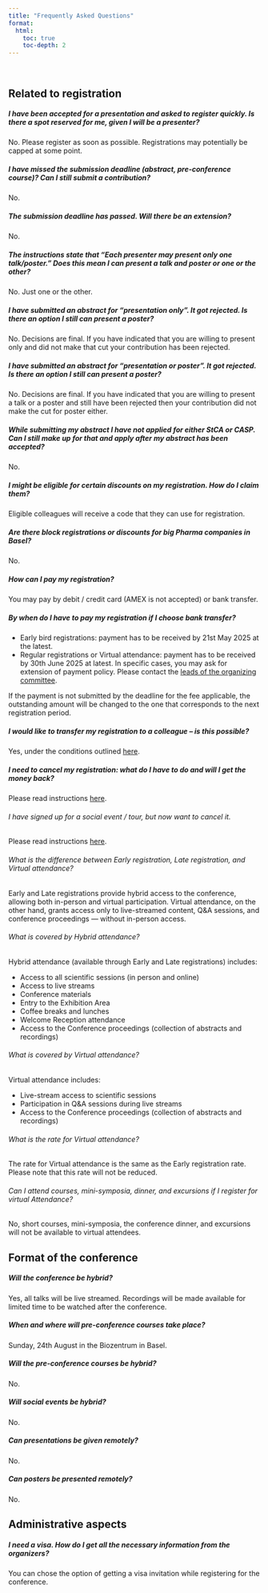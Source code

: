 ```yaml
---
title: "Frequently Asked Questions"
format:
  html:
    toc: true
    toc-depth: 2
---
```


<br>

## Related to registration

##### I have been accepted for a presentation and asked to register quickly. Is there a spot reserved for me, given I will be a presenter?

No. Please register as soon as possible. Registrations may potentially be capped at some point.

##### I have missed the submission deadline (abstract, pre-conference course)? Can I still submit a contribution?

No.

##### The submission deadline has passed. Will there be an extension?

No.

##### The instructions state that "Each presenter may present only one talk/poster." Does this mean I can present a talk and poster or one or the other?

No. Just one or the other.

##### I have submitted an abstract for "presentation only". It got rejected. Is there an option I still can present a poster?

No. Decisions are final. If you have indicated that you are willing to present only and did not make that cut your contribution has been rejected.

##### I have submitted an abstract for "presentation or poster". It got rejected. Is there an option I still can present a poster?

No. Decisions are final. If you have indicated that you are willing to present a talk or a poster and still have been rejected then your contribution did not make the cut for poster either.

##### While submitting my abstract I have not applied for either StCA or CASP. Can I still make up for that and apply after my abstract has been accepted?

No.

##### I might be eligible for certain discounts on my registration. How do I claim them?

Eligible colleagues will receive a code that they can use for registration.

##### Are there block registrations or discounts for big Pharma companies in Basel?

No.

##### How can I pay my registration?

You may pay by debit / credit card (AMEX is not accepted) or bank transfer.

##### By when do I have to pay my registration if I choose bank transfer?

-   Early bird registrations: payment has to be received by 21st May 2025 at the latest.
-   Regular registrations or Virtual attendance: payment has to be received by 30th June 2025 at latest. In specific cases, you may ask for extension of payment policy. Please contact the [leads of the organizing committee](mailto:registrations@iscb2025.info).

If the payment is not submitted by the deadline for the fee applicable, the outstanding amount will be changed to the one that corresponds to the next registration period.

##### I would like to transfer my registration to a colleague – is this possible?

Yes, under the conditions outlined [here](registration-terms.html#cancellation-alteration-policy).

##### I need to cancel my registration: what do I have to do and will I get the money back?

Please read instructions [here](registration-terms.html#cancellation-alteration-policy).

###### I have signed up for a social event / tour, but now want to cancel it.

Please read instructions [here](registration-terms.html#cancellation-alteration-policy).

###### What is the difference between Early registration, Late registration, and Virtual attendance?

Early and Late registrations provide hybrid access to the conference, allowing both in-person and virtual participation. Virtual attendance, on the other hand, grants access only to live-streamed content, Q&A sessions, and conference proceedings — without in-person access.

###### What is covered by Hybrid attendance?

Hybrid attendance (available through Early and Late registrations) includes:

* Access to all scientific sessions (in person and online)
* Access to live streams
* Conference materials
* Entry to the Exhibition Area
* Coffee breaks and lunches
* Welcome Reception attendance
* Access to the Conference proceedings (collection of abstracts and recordings)

###### What is covered by Virtual attendance?

Virtual attendance includes:

* Live-stream access to scientific sessions
* Participation in Q&A sessions during live streams
* Access to the Conference proceedings (collection of abstracts and recordings)

###### What is the rate for  Virtual attendance?

The rate for Virtual attendance is the same as the Early registration rate. Please note that this rate will not be reduced.


###### Can I attend courses, mini-symposia, dinner, and excursions if I register for virtual Attendance?

No, short courses, mini-symposia, the conference dinner, and excursions will not be available to virtual attendees.

## Format of the conference

##### Will the conference be hybrid?

Yes, all talks will be live streamed. Recordings will be made available for limited time to be watched after the conference.

##### When and where will pre-conference courses take place?

Sunday, 24th August in the Biozentrum in Basel.

##### Will the pre-conference courses be hybrid?

No.

##### Will social events be hybrid?

No.

##### Can presentations be given remotely?

No.

##### Can posters be presented remotely?

No.

## Administrative aspects

##### I need a visa. How do I get all the necessary information from the organizers?

You can chose the option of getting a visa invitation while registering for the conference.
